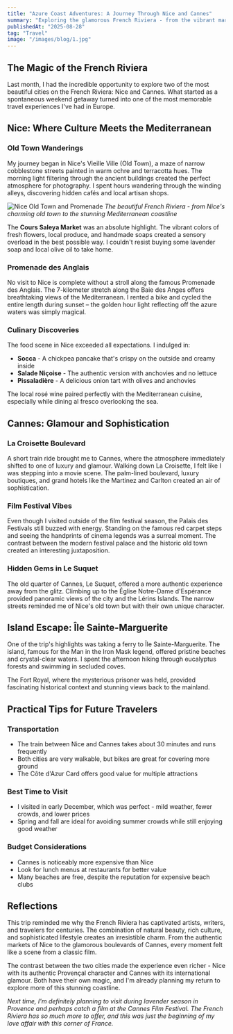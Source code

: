 ```yaml
---
title: "Azure Coast Adventures: A Journey Through Nice and Cannes"
summary: "Exploring the glamorous French Riviera - from the vibrant markets of Nice to the luxury of Cannes Film Festival city."
publishedAt: "2025-08-28"
tag: "Travel"
image: "/images/blog/1.jpg"
---
```


## The Magic of the French Riviera

Last month, I had the incredible opportunity to explore two of the most beautiful cities on the French Riviera: Nice and Cannes. What started as a spontaneous weekend getaway turned into one of the most memorable travel experiences I've had in Europe.

## Nice: Where Culture Meets the Mediterranean

### Old Town Wanderings

My journey began in Nice's Vieille Ville (Old Town), a maze of narrow cobblestone streets painted in warm ochre and terracotta hues. The morning light filtering through the ancient buildings created the perfect atmosphere for photography. I spent hours wandering through the winding alleys, discovering hidden cafés and local artisan shops.

![Nice Old Town and Promenade](/images/blog/1.jpg)
*The beautiful French Riviera - from Nice's charming old town to the stunning Mediterranean coastline*

The **Cours Saleya Market** was an absolute highlight. The vibrant colors of fresh flowers, local produce, and handmade soaps created a sensory overload in the best possible way. I couldn't resist buying some lavender soap and local olive oil to take home.

### Promenade des Anglais

No visit to Nice is complete without a stroll along the famous Promenade des Anglais. The 7-kilometer stretch along the Baie des Anges offers breathtaking views of the Mediterranean. I rented a bike and cycled the entire length during sunset – the golden hour light reflecting off the azure waters was simply magical.

### Culinary Discoveries

The food scene in Nice exceeded all expectations. I indulged in:
- **Socca** - A chickpea pancake that's crispy on the outside and creamy inside
- **Salade Niçoise** - The authentic version with anchovies and no lettuce
- **Pissaladière** - A delicious onion tart with olives and anchovies

The local rosé wine paired perfectly with the Mediterranean cuisine, especially while dining al fresco overlooking the sea.

## Cannes: Glamour and Sophistication

### La Croisette Boulevard

A short train ride brought me to Cannes, where the atmosphere immediately shifted to one of luxury and glamour. Walking down La Croisette, I felt like I was stepping into a movie scene. The palm-lined boulevard, luxury boutiques, and grand hotels like the Martinez and Carlton created an air of sophistication.

### Film Festival Vibes

Even though I visited outside of the film festival season, the Palais des Festivals still buzzed with energy. Standing on the famous red carpet steps and seeing the handprints of cinema legends was a surreal moment. The contrast between the modern festival palace and the historic old town created an interesting juxtaposition.

### Hidden Gems in Le Suquet

The old quarter of Cannes, Le Suquet, offered a more authentic experience away from the glitz. Climbing up to the Église Notre-Dame d'Espérance provided panoramic views of the city and the Lérins Islands. The narrow streets reminded me of Nice's old town but with their own unique character.

## Island Escape: Île Sainte-Marguerite

One of the trip's highlights was taking a ferry to Île Sainte-Marguerite. The island, famous for the Man in the Iron Mask legend, offered pristine beaches and crystal-clear waters. I spent the afternoon hiking through eucalyptus forests and swimming in secluded coves.

The Fort Royal, where the mysterious prisoner was held, provided fascinating historical context and stunning views back to the mainland.

## Practical Tips for Future Travelers

### Transportation
- The train between Nice and Cannes takes about 30 minutes and runs frequently
- Both cities are very walkable, but bikes are great for covering more ground
- The Côte d'Azur Card offers good value for multiple attractions

### Best Time to Visit
- I visited in early December, which was perfect - mild weather, fewer crowds, and lower prices
- Spring and fall are ideal for avoiding summer crowds while still enjoying good weather

### Budget Considerations
- Cannes is noticeably more expensive than Nice
- Look for lunch menus at restaurants for better value
- Many beaches are free, despite the reputation for expensive beach clubs

## Reflections

This trip reminded me why the French Riviera has captivated artists, writers, and travelers for centuries. The combination of natural beauty, rich culture, and sophisticated lifestyle creates an irresistible charm. From the authentic markets of Nice to the glamorous boulevards of Cannes, every moment felt like a scene from a classic film.

The contrast between the two cities made the experience even richer - Nice with its authentic Provençal character and Cannes with its international glamour. Both have their own magic, and I'm already planning my return to explore more of this stunning coastline.

*Next time, I'm definitely planning to visit during lavender season in Provence and perhaps catch a film at the Cannes Film Festival. The French Riviera has so much more to offer, and this was just the beginning of my love affair with this corner of France.*
